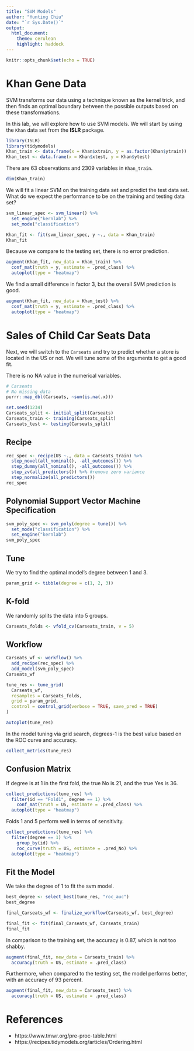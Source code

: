 ```yaml
---
title: "SVM Models"
author: "Yunting Chiu"
date: "`r Sys.Date()`"
output:
  html_document: 
    theme: cerulean
    highlight: haddock
---
```

```r
knitr::opts_chunk$set(echo = TRUE)
```
# Khan Gene Data

SVM transforms our data using a technique known as the kernel trick, and then finds an optimal boundary between the possible outputs based on these transformations.

In this lab, we will explore how to use SVM models. We will start by using the `Khan` data set from the **ISLR** package. 
```r
library(ISLR)
library(tidymodels)
Khan_train <- data.frame(x = Khan$xtrain, y = as.factor(Khan$ytrain))
Khan_test <- data.frame(x = Khan$xtest, y = Khan$ytest)
```

There are 63 observations and 2309 variables in `Khan_train`.
```r
dim(Khan_train)
```

We will fit a linear SVM on the training data set and predict the test data set. What do we expect the performance to be on the training and testing data set?

```r
svm_linear_spec <- svm_linear() %>%
  set_engine("kernlab") %>%
  set_mode("classification")
```

```r
Khan_fit <- fit(svm_linear_spec, y ~., data = Khan_train)
Khan_fit
```

Because we compare to the testing set, there is no error prediction.
```r
augment(Khan_fit, new_data = Khan_train) %>%
  conf_mat(truth = y, estimate = .pred_class) %>%
  autoplot(type = "heatmap")
```

We find a small difference in factor 3, but the overall SVM prediction is good.
```r
augment(Khan_fit, new_data = Khan_test) %>%
  conf_mat(truth = y, estimate = .pred_class) %>%
  autoplot(type = "heatmap")
```

# Sales of Child Car Seats Data

Next, we will switch to the `Carseats` and try to predict whether a store is located in the US or not. We will tune some of the arguments to get a good fit.


There is no NA value in the numerical variables.
```r
# Carseats
# No missing data
purrr::map_dbl(Carseats, ~sum(is.na(.x)))
```

```r
set.seed(1234)
Carseats_split <- initial_split(Carseats)
Carseats_train <- training(Carseats_split)
Carseats_test <- testing(Carseats_split)
```

## Recipe
```r
rec_spec <- recipe(US ~., data = Carseats_train) %>%
  step_novel(all_nominal(), -all_outcomes()) %>% 
  step_dummy(all_nominal(), -all_outcomes()) %>%
  step_zv(all_predictors()) %>% #remove zero variance
  step_normalize(all_predictors()) 
rec_spec
```

## Polynomial Support Vector Machine Specification
```r
svm_poly_spec <- svm_poly(degree = tune()) %>%
  set_mode("classification") %>%
  set_engine("kernlab")
svm_poly_spec
```

## Tune

We try to find the optimal model's degree between 1 and 3.
```r
param_grid <- tibble(degree = c(1, 2, 3))
```

## K-fold

We randomly splits the data into 5 groups.
```r
Carseats_folds <- vfold_cv(Carseats_train, v = 5)
```

## Workflow
```r
Carseats_wf <- workflow() %>%
  add_recipe(rec_spec) %>%
  add_model(svm_poly_spec)
Carseats_wf 
```

```r
tune_res <- tune_grid(
  Carseats_wf, 
  resamples = Carseats_folds,
  grid = param_grid,
  control = control_grid(verbose = TRUE, save_pred = TRUE)
)
```

```r
autoplot(tune_res)
```

In the model tuning via grid search, degrees-1 is the best value based on the ROC curve and accuracy.
```r
collect_metrics(tune_res)
```

## Confusion Matrix

If degree is at 1 in the first fold, the true No is 21, and the true Yes is 36.
```r
collect_predictions(tune_res) %>%
  filter(id == "Fold1", degree == 1) %>%
    conf_mat(truth = US, estimate = .pred_class) %>%
  autoplot(type = "heatmap")
```

Folds 1 and 5 perform well in terms of sensitivity.
```r
collect_predictions(tune_res) %>%
  filter(degree == 1) %>%
    group_by(id) %>%
    roc_curve(truth = US, estimate = .pred_No) %>%
  autoplot(type = "heatmap") 
```
## Fit the Model

We take the degree of 1 to fit the svm model.
```r
best_degree <- select_best(tune_res, "roc_auc")
best_degree 
```

```r
final_Carseats_wf <- finalize_workflow(Carseats_wf, best_degree)
```

```r
final_fit <- fit(final_Carseats_wf, Carseats_train)
final_fit 
```

In comparison to the training set, the accuracy is 0.87, which is not too shabby.
```r
augment(final_fit, new_data = Carseats_train) %>%
  accuracy(truth = US, estimate = .pred_class)
```

Furthermore, when compared to the testing set, the model performs better, with an accuracy of 93 percent.
```r
augment(final_fit, new_data = Carseats_test) %>%
  accuracy(truth = US, estimate = .pred_class)
```

# References
- https://www.tmwr.org/pre-proc-table.html
- https://recipes.tidymodels.org/articles/Ordering.html
